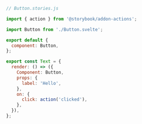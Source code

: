 ```js
// Button.stories.js

import { action } from '@storybook/addon-actions';

import Button from './Button.svelte';

export default {
  component: Button,
};

export const Text = {
  render: () => ({
    Component: Button,
    props: {
      label: 'Hello',
    },
    on: {
      click: action('clicked'),
    },
  }),
};
```
